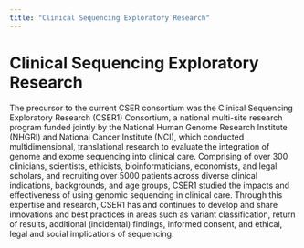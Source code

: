 ```yaml
---
title: "Clinical Sequencing Exploratory Research"
---
```



<BreadcrumbsProjects />

# Clinical Sequencing Exploratory Research

The precursor to the current CSER consortium was the Clinical Sequencing
Exploratory Research (CSER1) Consortium, a national multi-site research
program funded jointly by the National Human Genome Research Institute (NHGRI)
and National Cancer Institute (NCI), which conducted multidimensional,
translational research to evaluate the integration of genome and exome
sequencing into clinical care. Comprising of over 300 clinicians, scientists,
ethicists, bioinformaticians, economists, and legal scholars, and recruiting
over 5000 patients across diverse clinical indications, backgrounds, and age
groups, CSER1 studied the impacts and effectiveness of using genomic
sequencing in clinical care. Through this expertise and research, CSER1 has
and continues to develop and share innovations and best practices in areas
such as variant classification, return of results, additional (incidental)
findings, informed consent, and ethical, legal and social implications of
sequencing.
